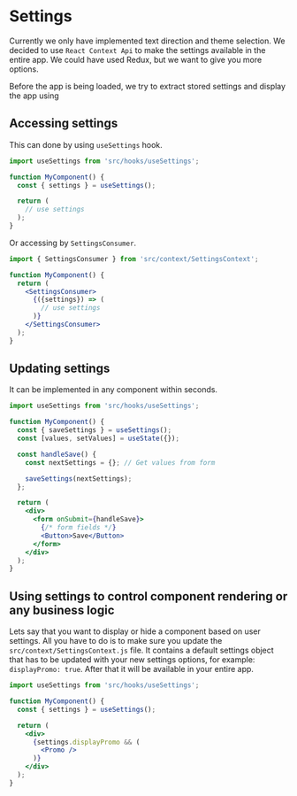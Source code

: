 # Settings

Currently we only have implemented text direction and theme selection. We decided to use `React Context Api` to make the settings available in the entire app. We could have used Redux, but we want to give you more options.

Before the app is being loaded, we try to extract stored settings and display the app using  

## Accessing settings

This can done by using `useSettings` hook.

```jsx
import useSettings from 'src/hooks/useSettings';

function MyComponent() {
  const { settings } = useSettings();

  return (
    // use settings
  );
}
```

Or accessing by `SettingsConsumer`.

```jsx
import { SettingsConsumer } from 'src/context/SettingsContext';

function MyComponent() {
  return (
    <SettingsConsumer>
      {({settings}) => (
        // use settings
      )}
    </SettingsConsumer>
  );
}
```

## Updating settings

It can be implemented in any component within seconds.

```jsx
import useSettings from 'src/hooks/useSettings';

function MyComponent() {
  const { saveSettings } = useSettings();
  const [values, setValues] = useState({});

  const handleSave() {
    const nextSettings = {}; // Get values from form

    saveSettings(nextSettings);
  };

  return (
    <div>
      <form onSubmit={handleSave}>
        {/* form fields */}
        <Button>Save</Button>
      </form>
    </div>
  );
}
```

## Using settings to control component rendering or any business logic

Lets say that you want to display or hide a component based on user settings. All you have to do is to make sure you update the `src/context/SettingsContext.js` file. It contains a default settings object that has to be updated with your new settings options, for example: `displayPromo: true`.
After that it will be available in your entire app.

```jsx
import useSettings from 'src/hooks/useSettings';

function MyComponent() {
  const { settings } = useSettings();

  return (
    <div>
      {settings.displayPromo && (
        <Promo />
      )}
    </div>
  );
}
```
